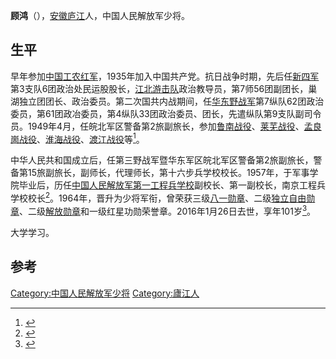 '''顾鸿'''（{{bd|1915年||2016年|1月26日}}），[[安徽|安徽]][[庐江|庐江]]人，中国人民解放军少将。

==生平 ==
早年参加[[中国工农红军|中国工农红军]]，1935年加入中国共产党。抗日战争时期，先后任[[新四军|新四军]]第3支队6团政治处民运股股长，[[江北游击队|江北游击队]]政治教导员，第7师56团副团长，巢湖独立团团长、政治委员。第二次国共内战期间，任[[华东野战军|华东野战军]]第7纵队62团政治委员，第61团政冶委员，第4纵队33团政治委员、团长，先遣纵队第9支队副司令员。1949年4月，任皖北军区警备第2旅副旅长，参加[[鲁南战役|鲁南战役]]、[[莱芜战役|莱芜战役]]、[[孟良崮战役|孟良崮战役]]、[[淮海战役|淮海战役]]、[[渡江战役|渡江战役]]等<ref>{{cite book|author1=汤少云|editor=中国人民解放军军事科学院军事百科部编|title=开国将帅|date=2005年4月|publisher=太原：山西人民出版社|isbn=7-203-05207-9|pages=711-712|accessdate=2016-03-20}}</ref>。

中华人民共和国成立后，任第三野战军暨华东军区皖北军区警备第2旅副旅长，警备第15旅副旅长，副师长，代理师长，第十六步兵学校校长。1957年，于军事学院毕业后，历任[[中国人民解放军第一工程兵学校|中国人民解放军第一工程兵学校]]副校长、第一副校长，南京工程兵学校校长<ref>{{cite book|author1=陈基余，赵培根|editor=《安徽大辞典》编纂委员会编|title=安徽大辞典|date=1992年9月|publisher=上海：上海辞书出版社|isbn=7-5326-0224-9|pages=674|accessdate=2016-03-20}}</ref>。1964年，晋升为少将军衔，曾荣获三级[[八一勋章_(1955年)|八一勋章]]、二级[[独立自由勋章|独立自由勋章]]、二级[[解放勋章|解放勋章]]和一级红星功勋荣誉章。2016年1月26日去世，享年101岁<ref>{{cite news|title=顾鸿同志逝世|url=http://cpc.people.com.cn/n1/2016/0320/c87393-28211712.html|accessdate=2016-03-20|agency=人民网}}</ref>。

大学学习。
==参考==
{{reflist}}

[[Category:中国人民解放军少将|Category:中国人民解放军少将]]
[[Category:廬江人|Category:廬江人]]